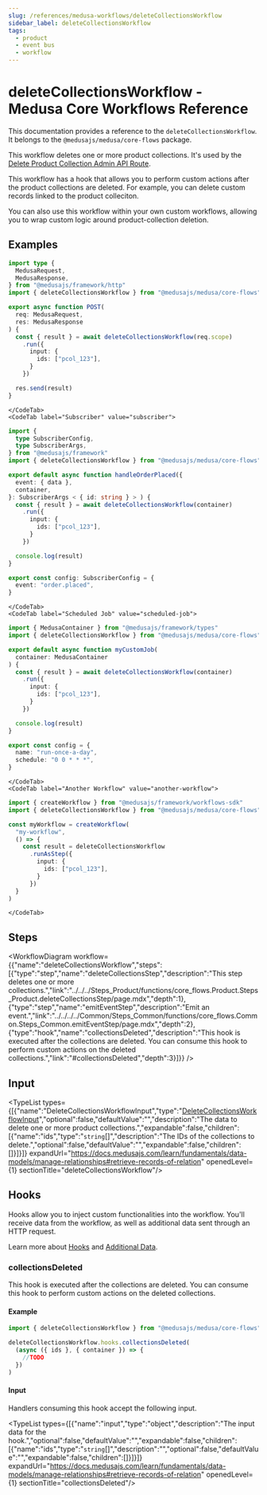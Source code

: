 ```yaml
---
slug: /references/medusa-workflows/deleteCollectionsWorkflow
sidebar_label: deleteCollectionsWorkflow
tags:
  - product
  - event bus
  - workflow
---
```



# deleteCollectionsWorkflow - Medusa Core Workflows Reference

This documentation provides a reference to the `deleteCollectionsWorkflow`. It belongs to the `@medusajs/medusa/core-flows` package.

This workflow deletes one or more product collections. It's used by the 
[Delete Product Collection Admin API Route](https://docs.medusajs.com/api/admin#collections\_deletecollectionsid).

This workflow has a hook that allows you to perform custom actions after the product collections are deleted. For example, 
you can delete custom records linked to the product colleciton.

You can also use this workflow within your own custom workflows, allowing you to wrap custom logic around product-collection deletion.

<SourceCodeLink link="https://github.com/medusajs/medusa/blob/e3d5457b5c990bb230daebe316ee2486913c27f6/packages/core/core-flows/src/product/workflows/delete-collections.ts#L46" />

## Examples

<CodeTabs group="workflow-exection">
    <CodeTab label="API Route" value="api-route">
    
```ts title="src/api/workflow/route.ts"
import type {
  MedusaRequest,
  MedusaResponse,
} from "@medusajs/framework/http"
import { deleteCollectionsWorkflow } from "@medusajs/medusa/core-flows"

export async function POST(
  req: MedusaRequest,
  res: MedusaResponse
) {
  const { result } = await deleteCollectionsWorkflow(req.scope)
    .run({
      input: {
        ids: ["pcol_123"],
      }
    })

  res.send(result)
}
```

    </CodeTab>
    <CodeTab label="Subscriber" value="subscriber">
    
```ts title="src/subscribers/order-placed.ts"
import {
  type SubscriberConfig,
  type SubscriberArgs,
} from "@medusajs/framework"
import { deleteCollectionsWorkflow } from "@medusajs/medusa/core-flows"

export default async function handleOrderPlaced({
  event: { data },
  container,
}: SubscriberArgs < { id: string } > ) {
  const { result } = await deleteCollectionsWorkflow(container)
    .run({
      input: {
        ids: ["pcol_123"],
      }
    })

  console.log(result)
}

export const config: SubscriberConfig = {
  event: "order.placed",
}
```

    </CodeTab>
    <CodeTab label="Scheduled Job" value="scheduled-job">
    
```ts title="src/jobs/message-daily.ts"
import { MedusaContainer } from "@medusajs/framework/types"
import { deleteCollectionsWorkflow } from "@medusajs/medusa/core-flows"

export default async function myCustomJob(
  container: MedusaContainer
) {
  const { result } = await deleteCollectionsWorkflow(container)
    .run({
      input: {
        ids: ["pcol_123"],
      }
    })

  console.log(result)
}

export const config = {
  name: "run-once-a-day",
  schedule: "0 0 * * *",
}
```

    </CodeTab>
    <CodeTab label="Another Workflow" value="another-workflow">
    
```ts title="src/workflows/my-workflow.ts"
import { createWorkflow } from "@medusajs/framework/workflows-sdk"
import { deleteCollectionsWorkflow } from "@medusajs/medusa/core-flows"

const myWorkflow = createWorkflow(
  "my-workflow",
  () => {
    const result = deleteCollectionsWorkflow
      .runAsStep({
        input: {
          ids: ["pcol_123"],
        }
      })
  }
)
```

    </CodeTab>
  </CodeTabs>

## Steps

<WorkflowDiagram workflow={{"name":"deleteCollectionsWorkflow","steps":[{"type":"step","name":"deleteCollectionsStep","description":"This step deletes one or more collections.","link":"../../../Steps_Product/functions/core_flows.Product.Steps_Product.deleteCollectionsStep/page.mdx","depth":1},{"type":"step","name":"emitEventStep","description":"Emit an event.","link":"../../../../Common/Steps_Common/functions/core_flows.Common.Steps_Common.emitEventStep/page.mdx","depth":2},{"type":"hook","name":"collectionsDeleted","description":"This hook is executed after the collections are deleted. You can consume this hook to perform custom actions on the deleted collections.","link":"#collectionsDeleted","depth":3}]}} />

## Input

<TypeList types={[{"name":"DeleteCollectionsWorkflowInput","type":"[DeleteCollectionsWorkflowInput](../../../../types/core_flows.DeleteCollectionsWorkflowInput/page.mdx)","optional":false,"defaultValue":"","description":"The data to delete one or more product collections.","expandable":false,"children":[{"name":"ids","type":"`string`[]","description":"The IDs of the collections to delete.","optional":false,"defaultValue":"","expandable":false,"children":[]}]}]} expandUrl="https://docs.medusajs.com/learn/fundamentals/data-models/manage-relationships#retrieve-records-of-relation" openedLevel={1} sectionTitle="deleteCollectionsWorkflow"/>

## Hooks

Hooks allow you to inject custom functionalities into the workflow. You'll receive data from the workflow, as well as additional data sent through an HTTP request.

Learn more about [Hooks](https://docs.medusajs.com/learn/fundamentals/workflows/workflow-hooks) and [Additional Data](https://docs.medusajs.com/learn/fundamentals/api-routes/additional-data).

### collectionsDeleted

This hook is executed after the collections are deleted. You can consume this hook to perform custom actions on the deleted collections.

#### Example

```ts
import { deleteCollectionsWorkflow } from "@medusajs/medusa/core-flows"

deleteCollectionsWorkflow.hooks.collectionsDeleted(
  (async ({ ids }, { container }) => {
    //TODO
  })
)
```

#### Input

Handlers consuming this hook accept the following input.

<TypeList types={[{"name":"input","type":"object","description":"The input data for the hook.","optional":false,"defaultValue":"","expandable":false,"children":[{"name":"ids","type":"`string`[]","description":"","optional":false,"defaultValue":"","expandable":false,"children":[]}]}]} expandUrl="https://docs.medusajs.com/learn/fundamentals/data-models/manage-relationships#retrieve-records-of-relation" openedLevel={1} sectionTitle="collectionsDeleted"/>
